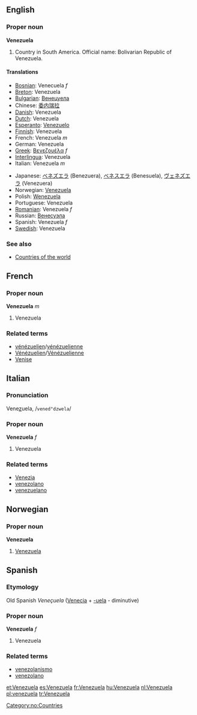 ==English==
===Proper noun===
'''Venezuela'''

# Country in South America. Official name: Bolivarian Republic of Venezuela.

====Translations====
{{top}}
*[[Bosnian]]: Venecuela ''f''
*[[Breton]]: Venezuela
*[[Bulgarian]]: [[Венецуела]]
*Chinese: [[委内瑞拉]]
*[[Danish]]: Venezuela
*[[Dutch]]: Venezuela
*[[Esperanto]]: [[Venezuelo]]
*[[Finnish]]: Venezuela
*French: Venezuela ''m''
*German: Venezuela
*[[Greek]]: [[Βενεζουέλα]] ''f''
*[[Interlingua]]: Venezuela
*Italian: Venezuela ''m''
{{mid}}
*Japanese: [[ベネズエラ]] (Benezuera), [[ベネスエラ]] (Benesuela), [[ヴェネズエラ]] (Venezuera)
*Norwegian: [[#Norwegian|Venezuela]]
*Polish: [[Wenezuela]]
*Portuguese: Venezuela
*[[Romanian]]: Venezuela ''f''
*Russian: [[Венесуэла]]
*Spanish: Venezuela ''f''
*[[Swedish]]: Venezuela
{{bottom}}

===See also===
* [[Countries of the world]]

==French==
===Proper noun===
'''Venezuela''' ''m''

# Venezuela

===Related terms===
*[[vénézuelien]]/[[vénézuelienne]]
*[[Vénézuelien]]/[[Vénézuelienne]]
*[[Venise]]

==Italian==
===Pronunciation===
Vene<u>z</u>uela, /<tt>vened"dzwela</tt>/

===Proper noun===
'''Venezuela''' ''f''

# Venezuela

===Related terms===
*[[Venezia]]
*[[venezolano]]
*[[venezuelano]]

==Norwegian==
===Proper noun===
[[Category:no:Countries]]
'''Venezuela'''
#[[#English|Venezuela]]

==Spanish==
===Etymology===
Old Spanish ''Veneçuela'' ([[Venecia]] + [[-uela]] - diminutive)
===Proper noun===
'''Venezuela''' ''f''

# Venezuela

===Related terms===
*[[venezolanismo]]
*[[venezolano]]

[[et:Venezuela]]
[[es:Venezuela]]
[[fr:Venezuela]]
[[hu:Venezuela]]
[[nl:Venezuela]]
[[pl:venezuela]]
[[tr:Venezuela]]